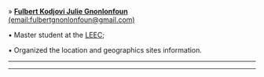 » [**Fulbert Kodjovi Julie Gnonlonfoun** (email:fulbertgnonlonfoun@gmail.com)](http://lattes.cnpq.br/9509444566226693)

• Master student at the [LEEC](https://leec.eco.br/);

• Organized the location and geographics sites information.

_____________________________________________________________________________________________________

_____________________________________________________________________________________________________